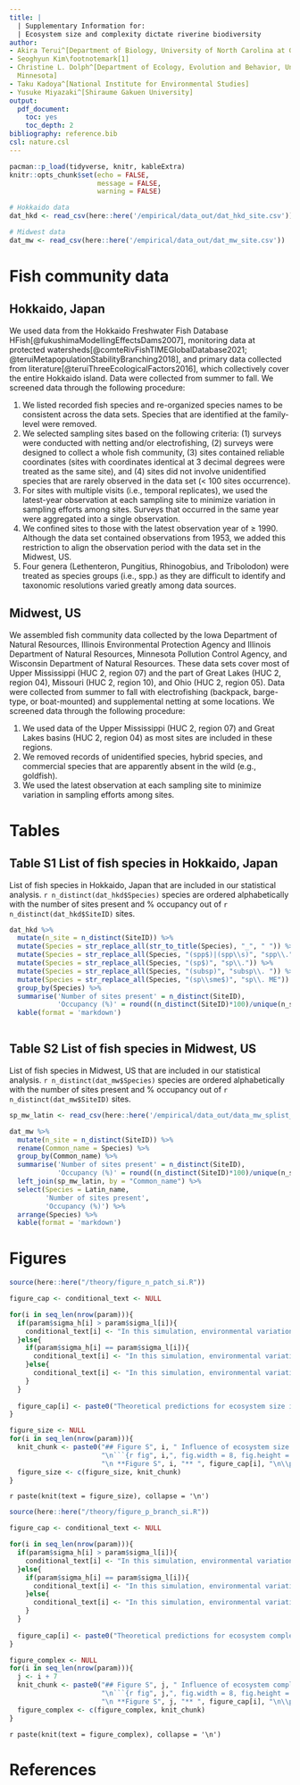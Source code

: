 ```yaml
---
title: |
  | Supplementary Information for:
  | Ecosystem size and complexity dictate riverine biodiversity
author:
- Akira Terui^[Department of Biology, University of North Carolina at Greensboro]
- Seoghyun Kim\footnotemark[1]
- Christine L. Dolph^[Department of Ecology, Evolution and Behavior, University of
  Minnesota]
- Taku Kadoya^[National Institute for Environmental Studies]
- Yusuke Miyazaki^[Shiraume Gakuen University]
output:
  pdf_document:
    toc: yes
    toc_depth: 2
bibliography: reference.bib
csl: nature.csl
---
```


```r

pacman::p_load(tidyverse, knitr, kableExtra)
knitr::opts_chunk$set(echo = FALSE,
                      message = FALSE,
                      warning = FALSE)

# Hokkaido data
dat_hkd <- read_csv(here::here('/empirical/data_out/dat_hkd_site.csv'))

# Midwest data
dat_mw <- read_csv(here::here('/empirical/data_out/dat_mw_site.csv'))

```

# Fish community data

## Hokkaido, Japan
We used data from the Hokkaido Freshwater Fish Database HFish[@fukushimaModellingEffectsDams2007], monitoring data at protected watersheds[@comteRivFishTIMEGlobalDatabase2021; @teruiMetapopulationStabilityBranching2018], and primary data collected from literature[@teruiThreeEcologicalFactors2016], which collectively cover the entire Hokkaido island. Data were collected from summer to fall. We screened data through the following procedure:

1. We listed recorded fish species and re-organized species names to be consistent across the data sets. Species that are identified at the family-level were removed.
1. We selected sampling sites based on the following criteria: (1) surveys were conducted with netting and/or electrofishing, (2) surveys were designed to collect a whole fish community, (3) sites contained reliable coordinates (sites with coordinates identical at 3 decimal degrees were treated as the same site), and (4) sites did not involve unidentified species that are rarely observed in the data set (< 100 sites occurrence).
1. For sites with multiple visits (i.e., temporal replicates), we used the latest-year observation at each sampling site to minimize variation in sampling efforts among sites. Surveys that occurred in the same year were aggregated into a single observation.
1. We confined sites to those with the latest observation year of $\ge$ 1990. Although the data set contained observations from 1953, we added this restriction to align the observation period with the data set in the Midwest, US.
1. Four genera (Lethenteron, Pungitius, Rhinogobius, and Tribolodon) were treated as species groups (i.e., spp.) as they are difficult to identify and taxonomic resolutions varied greatly among data sources.

## Midwest, US
We assembled fish community data collected by the Iowa Department of Natural Resources, Illinois Environmental Protection Agency and Illinois Department of Natural Resources, Minnesota Pollution Control Agency, and Wisconsin Department of Natural Resources. These data sets cover most of Upper Mississippi (HUC 2, region 07) and the part of Great Lakes (HUC 2, region 04), Missouri (HUC 2, region 10), and Ohio (HUC 2, region 05). Data were collected from summer to fall with electrofishing (backpack, barge-type, or boat-mounted) and supplemental netting at some locations. We screened data through the following procedure:

1. We used data of the Upper Mississippi (HUC 2, region 07) and Great Lakes basins (HUC 2, region 04) as most sites are included in these regions.
1. We removed records of unidentified species, hybrid species, and commercial species that are apparently absent in the wild (e.g., goldfish).
1. We used the latest observation at each sampling site to minimize variation in sampling efforts among sites.


\newpage

# Tables

## Table S1 List of fish species in Hokkaido, Japan

List of fish species in Hokkaido, Japan that are included in our statistical analysis. `r n_distinct(dat_hkd$Species)` species are ordered alphabetically with the number of sites present and % occupancy out of `r n_distinct(dat_hkd$SiteID)` sites.

```r

dat_hkd %>% 
  mutate(n_site = n_distinct(SiteID)) %>% 
  mutate(Species = str_replace_all(str_to_title(Species), "_", " ")) %>% 
  mutate(Species = str_replace_all(Species, "(spp$)|(spp\\s)", "spp\\.")) %>% 
  mutate(Species = str_replace_all(Species, "(sp$)", "sp\\.")) %>% 
  mutate(Species = str_replace_all(Species, "(subsp)", "subsp\\. ")) %>% 
  mutate(Species = str_replace_all(Species, "(sp\\sme$)", "sp\\. ME")) %>% 
  group_by(Species) %>% 
  summarise('Number of sites present' = n_distinct(SiteID),
            'Occupancy (%)' = round((n_distinct(SiteID)*100)/unique(n_site), 2)) %>% 
  kable(format = 'markdown')
  
```


\newpage

## Table S2 List of fish species in Midwest, US

List of fish species in Midwest, US that are included in our statistical analysis. `r n_distinct(dat_mw$Species)` species are ordered alphabetically with the number of sites present and % occupancy out of `r n_distinct(dat_mw$SiteID)` sites.

```r

sp_mw_latin <- read_csv(here::here('/empirical/data_out/data_mw_splist_latin.csv'))

dat_mw %>% 
  mutate(n_site = n_distinct(SiteID)) %>% 
  rename(Common_name = Species) %>% 
  group_by(Common_name) %>% 
  summarise('Number of sites present' = n_distinct(SiteID),
            'Occupancy (%)' = round((n_distinct(SiteID)*100)/unique(n_site), 2)) %>% 
  left_join(sp_mw_latin, by = "Common_name") %>% 
  select(Species = Latin_name,
         'Number of sites present',
         'Occupancy (%)') %>% 
  arrange(Species) %>% 
  kable(format = 'markdown')

```


\newpage

# Figures

```r

source(here::here("/theory/figure_n_patch_si.R"))

figure_cap <- conditional_text <- NULL

for(i in seq_len(nrow(param))){
  if(param$sigma_h[i] > param$sigma_l[i]){
    conditional_text[i] <- "In this simulation, environmental variation at headwaters ($\\sigma_{h}$) exceeds local environmental noise ($\\sigma_{l}$)."
  }else{
    if(param$sigma_h[i] == param$sigma_l[i]){
      conditional_text[i] <- "In this simulation, environmental variation at headwaters ($\\sigma_{h}$) is equal to local environmental noise ($\\sigma_{l}$)."
    }else{
      conditional_text[i] <- "In this simulation, environmental variation at headwaters ($\\sigma_{h}$) is less than local environmental noise ($\\sigma_{l}$)."
    }
  }
  
  figure_cap[i] <- paste0("Theoretical predictions for ecosystem size influences (the number of habitat patches) on $\\alpha$, $\\beta$, and $\\gamma$ diversity in branching networks. `r conditional_text[",i,"]` Lines and shades are loess curves fitted to simulated data and its 95% confidence intervals. Each panel represents different ecological scenarios under which metacommunity dynamics were simulated. Rows represent different competition strength. Competitive coefficients ($\\alpha_{ij}$) were varied randomly from 0 to 1.5 (top, strong competition) or 0.75 (bottom, weak competition). Columns represent different dispersal scenarios. Two dispersal parameters were chosen to simulate scenarios with long-distance (the rate parameter of an exponential dispersal kernel $\\theta = 0.10$) and short-distance dispersal ($\\theta = 1.0$). Other parameters are as follows: dispersal probability $p_{d} = `r param$p_d[",i,"]`$; environmental variation at headwaters $\\sigma_{h} = `r param$sigma_h[",i,"]`$; local environmental noise $\\sigma_{l} = `r param$sigma_l[",i,"]`$.")
}

figure_size <- NULL
for(i in seq_len(nrow(param))){
  knit_chunk <- paste0("## Figure S", i, " Influence of ecosystem size ($p_{d} = `r param$p_d[",i,"]`$, $\\sigma_{h} = `r param$sigma_h[",i,"]`$, $\\sigma_{l} = `r param$sigma_l[",i,"]`$)", 
                       "\n```{r fig", i,", fig.width = 8, fig.height = 6}\n\n f[[",i,"]] \n\n```\n",
                       "\n **Figure S", i, "** ", figure_cap[i], "\n\\pagebreak\n")
  figure_size <- c(figure_size, knit_chunk)
}

```

`r paste(knit(text = figure_size), collapse = '\n')`


```r

source(here::here("/theory/figure_p_branch_si.R"))

figure_cap <- conditional_text <- NULL

for(i in seq_len(nrow(param))){
  if(param$sigma_h[i] > param$sigma_l[i]){
    conditional_text[i] <- "In this simulation, environmental variation at headwaters ($\\sigma_{h}$) exceeds local environmental noise ($\\sigma_{l}$)."
  }else{
    if(param$sigma_h[i] == param$sigma_l[i]){
      conditional_text[i] <- "In this simulation, environmental variation at headwaters ($\\sigma_{h}$) is equal to local environmental noise ($\\sigma_{l}$)."
    }else{
      conditional_text[i] <- "In this simulation, environmental variation at headwaters ($\\sigma_{h}$) is less than local environmental noise ($\\sigma_{l}$)."
    }
  }
  
  figure_cap[i] <- paste0("Theoretical predictions for ecosystem complexity influences (branching probability) on $\\alpha$, $\\beta$, and $\\gamma$ diversity in branching networks. `r conditional_text[",i,"]` Lines and shades are loess curves fitted to simulated data and its 95% confidence intervals. Each panel represents different ecological scenarios under which metacommunity dynamics were simulated. Rows represent different competition strength. Competitive coefficients ($\\alpha_{ij}$) were varied randomly from 0 to 1.5 (top, strong competition) or 0.75 (bottom, weak competition). Columns represent different dispersal scenarios. Two dispersal parameters were chosen to simulate scenarios with long-distance (the rate parameter of an exponential dispersal kernel $\\theta = 0.10$) and short-distance dispersal ($\\theta = 1.0$). Other parameters are as follows: dispersal probability $p_{d} = `r param$p_d[",i,"]`$; environmental variation at headwaters $\\sigma_{h} = `r param$sigma_h[",i,"]`$; local environmental noise $\\sigma_{l} = `r param$sigma_l[",i,"]`$.")
}

figure_complex <- NULL
for(i in seq_len(nrow(param))){
  j <- i + 7
  knit_chunk <- paste0("## Figure S", j, " Influence of ecosystem complexity ($p_{d} = `r param$p_d[",i,"]`$, $\\sigma_{h} = `r param$sigma_h[",i,"]`$, $\\sigma_{l} = `r param$sigma_l[",i,"]`$)", 
                       "\n```{r fig", j,", fig.width = 8, fig.height = 6}\n\n g[[",i,"]] \n\n```\n",
                       "\n **Figure S", j, "** ", figure_cap[i], "\n\\pagebreak\n")
  figure_complex <- c(figure_complex, knit_chunk)
}

```

`r paste(knit(text = figure_complex), collapse = '\n')`

# References 